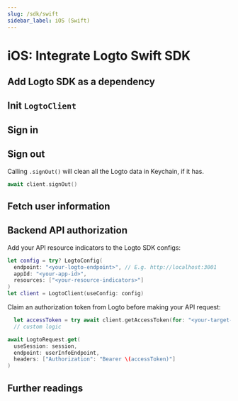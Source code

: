 ```yaml
---
slug: /sdk/swift
sidebar_label: iOS (Swift)
---
```



# iOS: Integrate Logto Swift SDK

<AppNote type="Native app" />

## Add Logto SDK as a dependency

<AddSdk />

## Init `LogtoClient`

<InitClient />

## Sign in

<ImplementSignIn />

## Sign out

Calling `.signOut()` will clean all the Logto data in Keychain, if it has.

```swift
await client.signOut()
```

## Fetch user information

<FetchUserInformation apiCodeFragment="logtoClient.fetchUserInfo()" />

## Backend API authorization

<GetAuthorizationToken />

Add your API resource indicators to the Logto SDK configs:

```swift
let config = try? LogtoConfig(
  endpoint: "<your-logto-endpoint>", // E.g. http://localhost:3001
  appId: "<your-app-id>",
  resources: ["<your-resource-indicators>"]
)
let client = LogtoClient(useConfig: config)
```

Claim an authorization token from Logto before making your API request:

```swift
  let accessToken = try await client.getAccessToken(for: "<your-target-api-resource>")
  // custom logic
```

<ApplyAuthorizationToken />

```swift
await LogtoRequest.get(
  useSession: session,
  endpoint: userInfoEndpoint,
  headers: ["Authorization": "Bearer \(accessToken)"]
)
```

## Further readings

<FurtherReadings />
